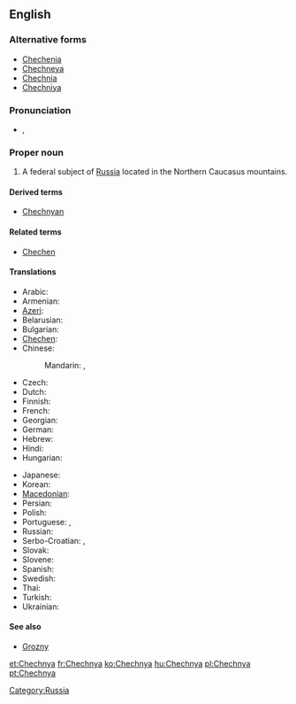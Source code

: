 ==English==
{{wikipedia}}

===Alternative forms===
* [[Chechenia]]
* [[Chechneya]]
* [[Chechnia]]
* [[Chechniya]]

===Pronunciation===
* {{a|UK}} {{IPA|/ˈtʃɛtʃ.ni.ə/|/ˈtʃɛtʃ.ɲi.ə/}}, {{SAMPA|/"tSEtS.ni.@/|/"tSEtS.Ji.@/}}

===Proper noun===
{{en-proper noun}}

# A federal subject of [[Russia]] located in the Northern Caucasus mountains.

====Derived terms====
* [[Chechnyan]]

====Related terms====
* [[Chechen]]

====Translations====
{{trans-top|federal subject of Russia}}
* Arabic: {{t|ar|الشيشان|m|tr=al-shiishān}}
* Armenian: {{t-|hy|Չեչնիա|tr=Čečnia}}
* [[Azeri]]: {{t|az|Çeçenistan|xs=Azeri}}
* Belarusian: {{t|be|Чачня|f|tr=Čačnjá|xs=Belarusian}}
* Bulgarian: {{t|bg|Чечения|f|tr=Čečénija}}
* [[Chechen]]: {{tø|ce|Нохчийчоь|tr=Noxçiyçö}}
* Chinese:
*: Mandarin: {{t|cmn|車臣|sc=Hani}},  {{t|cmn|车臣|tr=Chēchén|sc=Hani}}
* Czech: {{t-|cs|Čečensko|n}}
* Dutch: {{t|nl|Tsjetsjenië}}
* Finnish: {{t+|fi|Tšetšenia}}
* French: {{t+|fr|Tchétchénie|f}}
* Georgian: {{t-|ka|ჩეჩნეთი|tr=čečnet'i|sc=Geor|xs=Georgian}}
* German: {{t+|de|Tschetschenien}}
* Hebrew: {{t|he|צ'צ'ניה}}
* Hindi: {{t|hi|चेचन्या|tr=cecan'yā|xs=Hindi}}
* Hungarian: {{t+|hu|Csecsenföld}}
{{trans-mid}}
* Japanese: {{t|ja|チェチェン|tr=Chechen}}
* Korean: {{t|ko|체첸|tr=Chechen|sc=Hang}}
* [[Macedonian]]: {{t|mk|Чеченија|f|tr=Čečénija}}
* Persian: {{t|fa|چچنستان|xs=Persian}}
* Polish: {{t+|pl|Czeczenia|f}}
* Portuguese: {{t|pt|Chechénia|f}}, {{t+|pt|Chechênia|f}}
* Russian: {{t|ru|Чечня|f|tr=Čečnjá}}
* Serbo-Croatian: {{tø|sh|Чеченија|f|sc=Cyrl|xs=Serbo-Croatian}},  {{tø|sh|Čečenija|f|xs=Serbo-Croatian}}
* Slovak: {{t-|sk|Čečensko|n}}
* Slovene: {{t|sl|Čečenija|f}}
* Spanish: {{t+|es|Chechenia|f}}
* Swedish: {{t+|sv|Tjetjenien|c}}
* Thai: {{t|th|เชชเนีย}}
* Turkish: {{t|tr|Çeçenya}}
* Ukrainian: {{t|uk|Чечня|f|tr=Čečnjá|xs=Ukrainian}}
{{trans-bottom}}

====See also====
* [[Grozny]]

[[Category:Russia]]

[[et:Chechnya]]
[[fr:Chechnya]]
[[ko:Chechnya]]
[[hu:Chechnya]]
[[pl:Chechnya]]
[[pt:Chechnya]]